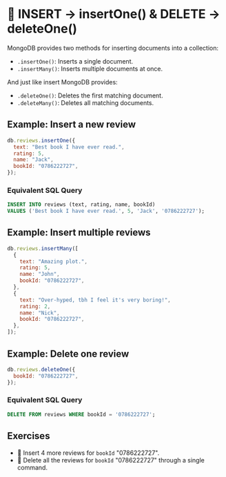 # 👐 INSERT → insertOne() & DELETE → deleteOne()

MongoDB provides two methods for inserting documents into a collection:

- `.insertOne()`: Inserts a single document.
- `.insertMany()`: Inserts multiple documents at once.

And just like insert MongoDB provides:

- `.deleteOne()`: Deletes the first matching document.
- `.deleteMany()`: Deletes all matching documents.

## Example: Insert a new review

```js
db.reviews.insertOne({
  text: "Best book I have ever read.",
  rating: 5,
  name: "Jack",
  bookId: "0786222727",
});
```

### Equivalent SQL Query

```sql
INSERT INTO reviews (text, rating, name, bookId)
VALUES ('Best book I have ever read.', 5, 'Jack', '0786222727');
```

## Example: Insert multiple reviews

```js
db.reviews.insertMany([
  {
    text: "Amazing plot.",
    rating: 5,
    name: "John",
    bookId: "0786222727",
  },
  {
    text: "Over-hyped, tbh I feel it's very boring!",
    rating: 2,
    name: "Nick",
    bookId: "0786222727",
  },
]);
```

## Example: Delete one review

```js
db.reviews.deleteOne({
  bookId: "0786222727",
});
```

### Equivalent SQL Query

```sql
DELETE FROM reviews WHERE bookId = '0786222727';
```

## Exercises

- 👐 Insert 4 more reviews for `bookId` "0786222727".
- 👐 Delete all the reviews for `bookId` "0786222727" through a single command.
